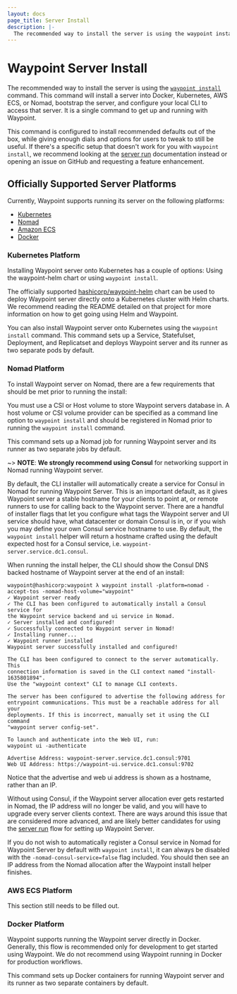 ```yaml
---
layout: docs
page_title: Server Install
description: |-
  The recommended way to install the server is using the waypoint install command. This command will install a server into Docker, Kubernetes, AWS ECS, or Nomad, bootstrap the server, and configure your local CLI to access that server. It is a single command to get up and running with Waypoint.
---
```


# Waypoint Server Install

The recommended way to install the server is using the
[`waypoint install`](/commands/install) command.
This command will install a server into Docker, Kubernetes, AWS ECS, or Nomad,
bootstrap the server, and configure your local CLI to access that server.
It is a single command to get up and running with Waypoint.

This command is configured to install recommended defaults out of the box, while
giving enough dials and options for users to tweak to still be useful. If there's
a specific setup that doesn't work for you with `waypoint install`, we recommend
looking at the [server run](/docs/server/run) documentation instead or opening
an issue on GitHub and requesting a feature enhancement.

## Officially Supported Server Platforms

Currently, Waypoint supports running its server on the following platforms:

- [Kubernetes](/docs/server/install#kubernetes-platform)
- [Nomad](/docs/server/install#nomad-platform)
- [Amazon ECS](/docs/server/install#aws-ecs-platform)
- [Docker](/docs/server/install#docker-platform)

### Kubernetes Platform

Installing Waypoint server onto Kubernetes has a couple of options: Using the
waypoint-helm chart or using `waypoint install`.

The officially supported [hashicorp/waypoint-helm](https://github.com/hashicorp/waypoint-helm)
chart can be used to deploy Waypoint server directly onto a Kubernetes cluster with Helm charts.
We recommend reading the README detailed on that project for more information on
how to get going using Helm and Waypoint.

You can also install Waypoint server onto Kubernetes using the `waypoint install`
command. This command sets up a Service, Statefulset, Deployment, and Replicatset
and deploys Waypoint server and its runner as two separate pods by default.

### Nomad Platform

To install Waypoint server on Nomad, there are a few requirements that should be
met prior to running the install:

You must use a CSI or Host volume to store Waypoint servers database in. A host volume
or CSI volume provider can be specified as a command line option to `waypoint install` and
should be registered in Nomad prior to running the `waypoint install` command.

This command sets up a Nomad job for running Waypoint server and its
runner as two separate jobs by default.

~> **NOTE**: **We strongly recommend using Consul** for networking support in Nomad running Waypoint server.

By default, the CLI installer will automatically create a service for Consul in
Nomad for running Waypoint Server. This is an important default, as it gives
Waypoint server a stable hostname for your clients to point at, or remote
runners to use for calling back to the Waypoint server. There are a handful of
installer flags that let you configure what tags the Waypoint server and UI
service should have, what datacenter or domain Consul is in, or if you wish you
may define your own Consul service hostname to use. By default, the
`waypoint install` helper will return a hostname crafted using the default
expected host for a Consul service, i.e. `waypoint-server.service.dc1.consul`.

When running the install helper, the CLI should show the Consul DNS backed hostname of Waypoint
server at the end of an install:

```shell
waypoint@hashicorp:waypoint λ waypoint install -platform=nomad -accept-tos -nomad-host-volume="waypoint"
✓ Waypoint server ready
✓ The CLI has been configured to automatically install a Consul service for
the Waypoint service backend and ui service in Nomad.
✓ Server installed and configured!
✓ Successfully connected to Waypoint server in Nomad!
✓ Installing runner...
✓ Waypoint runner installed
Waypoint server successfully installed and configured!

The CLI has been configured to connect to the server automatically. This
connection information is saved in the CLI context named "install-1635801894".
Use the "waypoint context" CLI to manage CLI contexts.

The server has been configured to advertise the following address for
entrypoint communications. This must be a reachable address for all your
deployments. If this is incorrect, manually set it using the CLI command
"waypoint server config-set".

To launch and authenticate into the Web UI, run:
waypoint ui -authenticate

Advertise Address: waypoint-server.service.dc1.consul:9701
Web UI Address: https://waypoint-ui.service.dc1.consul:9702
```

Notice that the advertise and web ui address is shown as a hostname, rather than an IP.

Without using Consul, if the Waypoint server allocation ever gets restarted in Nomad, the IP
address will no longer be valid, and you will have to upgrade every server clients context.
There are ways around this issue that are considered more advanced, and are likely
better candidates for using the [server run](/docs/server/run) flow for setting
up Waypoint Server.

If you do not wish to automatically register a Consul service in Nomad for
Waypoint Server by default with `waypoint install`, it can always be disabled
with the `-nomad-consul-service=false` flag included. You should then see
an IP address from the Nomad allocation after the Waypoint install helper finishes.

### AWS ECS Platform

This section still needs to be filled out.

### Docker Platform

Waypoint supports running the Waypoint server directly in Docker. Generally, this flow
is recommended only for development to get started using Waypoint. We do not
recommend using Waypoint running in Docker for production workflows.

This command sets up Docker containers for running Waypoint server and its
runner as two separate containers by default.
